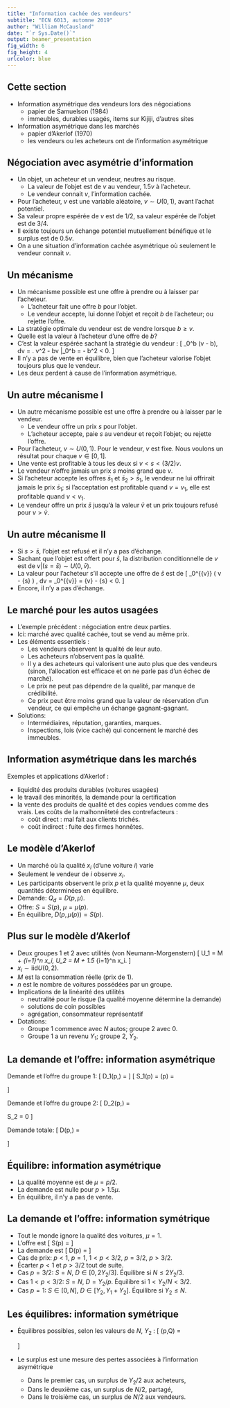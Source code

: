 ```yaml
---
title: "Information cachée des vendeurs"
subtitle: "ECN 6013, automne 2019"
author: "William McCausland"
date: "`r Sys.Date()`"
output: beamer_presentation
fig_width: 6
fig_height: 4
urlcolor: blue
---
```


## Cette section

* Information asymétrique des vendeurs lors des négociations
    * papier de Samuelson (1984)
    * immeubles, durables usagés, items sur Kijiji, d'autres sites
* Information asymétrique dans les marchés
    * papier d'Akerlof (1970)
    * les vendeurs ou les acheteurs ont de l'information asymétrique

## Négociation avec asymétrie d'information

* Un objet, un acheteur et un vendeur, neutres au risque.
    * La valeur de l'objet est de $v$ au vendeur, $1.5v$ à l'acheteur.
    * Le vendeur connait $v$, l'information cachée.
* Pour l'acheteur, $v$ est une variable aléatoire, $v \sim U(0,1)$, avant l'achat potentiel.
* Sa valeur propre espérée de $v$ est de $1/2$, sa valeur espérée de l'objet est de $3/4$.
* Il existe toujours un échange potentiel mutuellement bénéfique et le surplus est de $0.5v$.
* On a une situation d'information cachée asymétrique où seulement le vendeur connait $v$.

## Un mécanisme

* Un mécanisme possible est une offre à prendre ou à laisser par l'acheteur.
    * L'acheteur fait une offre $b$ pour l'objet.
    * Le vendeur accepte, lui donne l'objet et reçoit $b$ de l'acheteur; ou rejette l'offre.
* La stratégie optimale du vendeur est de vendre lorsque $b \geq v$.
* Quelle est la valeur à l'acheteur d'une offre de $b$?
* C'est la valeur espérée sachant la stratégie du vendeur :
\[
  \int_0^b \left(\frac{3}{2}v - b\right)\, dv = \left. \frac{3}{4} v^2 - bv \right|_0^b = -\frac{1}{4} b^2 < 0.
\]
* Il n'y a pas de vente en équilibre, bien que l'acheteur valorise l'objet toujours plus que le vendeur.
* Les deux perdent à cause de l'information asymétrique.

## Un autre mécanisme I

* Un autre mécanisme possible est une offre à prendre ou à laisser par le vendeur.
    * Le vendeur offre un prix $s$ pour l'objet.
    * L'acheteur accepte, paie $s$ au vendeur et reçoit l'objet; ou rejette l'offre.
* Pour l'acheteur, $v \sim U(0,1)$. Pour le vendeur, $v$ est fixe. Nous voulons un résultat pour chaque $v \in [0,1]$.
* Une vente est profitable à tous les deux si $v < s < (3/2)v$.
* Le vendeur n'offre jamais un prix $s$ moins grand que $v$.
* Si l'acheteur accepte les offres $\bar{s}_1$ et $\bar{s}_2 > \bar{s}_1$, le vendeur ne lui offrirait jamais le prix $\bar{s}_1$; si l'acceptation est profitable quand $v=v_1$, elle est profitable quand $v<v_1$.
* Le vendeur offre un prix $\bar{s}$ jusqu'à la valeur $\bar{v}$ et un prix toujours refusé pour $v > \bar{v}$.

## Un autre mécanisme II

* Si $s>\bar{s}$, l'objet est refusé et il n'y a pas d'échange.
* Sachant que l'objet est offert pour $\bar{s}$, la distribution conditionnelle de $v$ est de $v|(s=\bar{s}) \sim U(0,\bar{v})$.
* La valeur pour l'acheteur s'il accepte une offre de $\bar{s}$ est de
\[
  \int_0^{\bar{v}} \frac{1}{\bar{v}} \left( \frac{3}{2} v - \bar{s} \right) \, dv
  = \frac{1}{\bar{v}} \left[ \frac{3}{4}v^2 - \bar{s} v \right]_0^{\bar{v}}
  = \frac{3}{4} \bar{v} - \bar{s} < 0.
\]
* Encore, il n'y a pas d'échange.

## Le marché pour les autos usagées

* L'exemple précédent : négociation entre deux parties.
* Ici: marché avec qualité cachée, tout se vend au même prix.
* Les éléments essentiels :
    * Les vendeurs observent la qualité de leur auto.
    * Les acheteurs n'observent pas la qualité.
    * Il y a des acheteurs qui valorisent une auto plus que des vendeurs (sinon, l'allocation est efficace et on ne parle pas d'un échec de marché).
    * Le prix ne peut pas dépendre de la qualité, par manque de crédibilité.
    * Ce prix peut être moins grand que la valeur de réservation d'un vendeur, ce qui empêche un échange gagnant-gagnant.
* Solutions:
    * Intermédiaires, réputation, garanties, marques.
    * Inspections, lois (vice caché) qui concernent le marché des immeubles.

## Information asymétrique dans les marchés

Exemples et applications d'Akerlof :

* liquidité des produits durables (voitures usagées)
* le travail des minorités, la demande pour la certification
* la vente des produits de qualité et des copies vendues comme des vrais. Les coûts de la malhonnêteté des contrefacteurs :
    * coût direct : mal fait aux clients trichés.
    * coût indirect : fuite des firmes honnêtes.

## Le modèle d'Akerlof

* Un marché où la qualité $x_i$ (d'une voiture $i$) varie
* Seulement le vendeur de $i$ observe $x_i$.
* Les participants observent le prix $p$ et la qualité moyenne $\mu$, deux quantités déterminées en équilibre.
* Demande: $Q_d = D(p,\mu)$.
* Offre: $S = S(p)$, $\mu = \mu(p)$.
* En équilibre, $D(p,\mu(p)) = S(p)$.

## Plus sur le modèle d'Akerlof

* Deux groupes 1 et 2 avec utilités (von Neumann-Morgenstern)
\[
	U_1 = M + \sum_{i=1}^n x_i, \qquad U_2 = M + 1.5 \sum_{i=1}^n x_i.
\]
* $x_i \sim \mathrm{iid} U(0,2)$.
* $M$ est la consommation réelle (prix de 1).
* $n$ est le nombre de voitures possédées par un groupe.
* Implications de la linéarité des utilités
    * neutralité pour le risque (la qualité moyenne détermine la demande)
    * solutions de coin possibles
    * agrégation, consommateur représentatif
* Dotations:
    * Groupe 1 commence avec $N$ autos; groupe 2 avec 0.
    * Groupe 1 a un revenu $Y_1$; groupe 2, $Y_2$.
    
## La demande et l'offre: information asymétrique

Demande et l'offre du groupe 1:
\[
	D_1(p,\mu) =
	\begin{cases}
		Y_1/p & p < \mu \\
		0 & p > \mu
	\end{cases}
\]
\[
	S_1(p) =
	\begin{cases}
		pN/2 & p \leq 2 \\
		N & p > 2
	\end{cases}
	\qquad
	\mu(p) =
	\begin{cases}
		p/2 & p\leq 2 \\
	  1 & p>2
	\end{cases}
\]

Demande et l'offre du groupe 2:
\[
	D_2(p,\mu) =
	\begin{cases}
		Y_2/p & p < 1.5\mu \\
		0 & p > 1.5\mu
	\end{cases}
	\qquad
	S_2 = 0
\]

Demande totale:
\[
	D(p,\mu) =
	\begin{cases}
		(Y_1 + Y_2)/p & p < \mu \\
		Y_2/p & \mu < p < 1.5 \mu \\
		0 & p > 1.5 \mu
	\end{cases}
\]

## Équilibre: information asymétrique

* La qualité moyenne est de $\mu = p/2$.
* La demande est nulle pour $p > 1.5\mu$.
* En équilibre, il n'y a pas de vente.

## La demande et l'offre: information symétrique

* Tout le monde ignore la qualité des voitures, $\mu=1$.
* L'offre est
\[
	S(p) = \begin{cases}
		N & p>1 \\
		0 & p<1
	\end{cases}
\]
* La demande est
\[
	D(p) = \begin{cases}
		(Y_1 + Y_2)/p & p<1 \\
		Y_2/p & 1<p<3/2 \\
		0 & p>3/2.
	\end{cases}
\]
* Cas de prix: $p<1$, $p=1$, $1<p<3/2$, $p=3/2$, $p>3/2$.
* Écarter $p<1$ et $p>3/2$ tout de suite.
* Cas $p=3/2$: $S=N$, $D \in [0,2Y_2/3]$. Équilibre si $N \leq 2Y_2/3$.
* Cas $1<p<3/2$: $S=N$, $D = Y_2/p$. Équilibre si $1 < Y_2/N < 3/2$.
* Cas $p=1$: $S\in[0,N]$, $D \in [Y_2, Y_1+Y_2]$. Équilibre si $Y_2 \leq N$.

## Les équilibres: information symétrique

* Équilibres possibles, selon les valeurs de $N$, $Y_2$ :
\[
	(p,Q) = \begin{cases}
		(1,Y_2) & Y_2 \leq N \\
		(Y_2/N,N) & 2Y_2/3 < N < Y_2 \\
		(3/2,N) & N \leq 2Y_2/3 \\
	\end{cases}
\]

* Le surplus est une mesure des pertes associées à l'information asymétrique
    * Dans le premier cas, un surplus de $Y_2/2$ aux acheteurs,
    * Dans le deuxième cas, un surplus de $N/2$, partagé,
    * Dans le troisième cas, un surplus de $N/2$ aux vendeurs.
